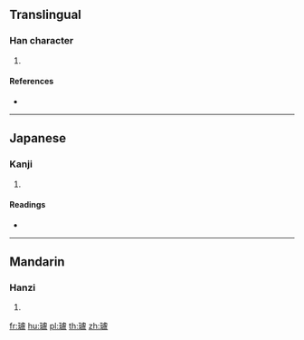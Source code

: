 {{character info/new}}
==Translingual==

===Han character===
{{Han char|rn=96|rad=玉|as=16|sn=20|four=|canj=MGYPT|ids=⿰𤣩盧}}

# {{defn|Han|sort=玉16}}

====References====
* {{Han ref|kx=0745.120|dkj=21341|dj=1153.230|hdz=21145.160|uh=74D0|ud=29904}}

----

==Japanese==

===Kanji===
{{ja-kanji|grade=|rs=玉16}}

# {{defn|lang=ja|sort=玉16}}

====Readings====
* {{ja-readings|on=[[ろ]] (ro), [[る]] (ru)|kun=|nanori=}}

----

==Mandarin==

===Hanzi===
{{cmn-hanzi|pin=[[lú]] ([[lu2]])|wg=lu<sup>2</sup>}}

# {{defn|lang=cmn|sort=玉16}}

[[fr:瓐]]
[[hu:瓐]]
[[pl:瓐]]
[[th:瓐]]
[[zh:瓐]]